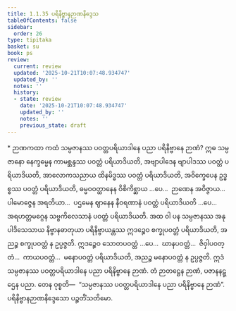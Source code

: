 ```yaml
---
title: 1.1.35 ပရိနိဗ္ဗာနဉာဏနိဒ္ဒေသ
tableOfContents: false
sidebar:
  order: 26
type: tipitaka
basket: su
book: ps
review:
  current: review
  updated: '2025-10-21T10:07:48.934747'
  updated_by: ''
  notes: ''
  history:
  - state: review
    date: '2025-10-21T10:07:48.934747'
    updated_by: ''
    notes: ''
    previous_state: draft
---
```



<DynamicBreadcrumb />


<ReviewStatus review={frontmatter.review} showDetails={true} />

<HypothesisAnnotation frontmatter={frontmatter} />

<Paragraph type="center" book="ps">
* ဉာဏကထာ
</Paragraph>


<Division number="86" book="ps" e="ch" v="26" p="97">

<Paragraph number="576" book="ps">
ကထံ သမ္ပဇာနဿ ပဝတ္တပရိယာဒါနေ ပညာ ပရိနိဗ္ဗာနေ ဉာဏံ? ဣဓ သမ္ပဇာနော နေက္ခမ္မေန ကာမစ္ဆန္ဒဿ ပဝတ္တံ ပရိယာဒိယတိ, အဗျာပါဒေန ဗျာပါဒဿ ပဝတ္တံ ပရိယာဒိယတိ, အာလောကသညာယ ထိနမိဒ္ဓဿ ပဝတ္တံ ပရိယာဒိယတိ, အဝိက္ခေပေန ဥဒ္ဓစ္စဿ ပဝတ္တံ ပရိယာဒိယတိ, ဓမ္မဝဝတ္ထာနေန ဝိစိကိစ္ဆာယ …ပေ…  ဉာဏေန အဝိဇ္ဇာယ…  ပါမောဇ္ဇေန အရတိယာ…  ပဌမေန ဈာနေန နီဝရဏာနံ ပဝတ္တံ ပရိယာဒိယတိ …ပေ…  အရဟတ္တမဂ္ဂေန သဗ္ဗကိလေသာနံ ပဝတ္တံ ပရိယာဒိယတိ.
</Paragraph>

<Paragraph number="577" book="ps">
အထ ဝါ ပန သမ္ပဇာနဿ အနုပါဒိသေသာယ နိဗ္ဗာနဓာတုယာ ပရိနိဗ္ဗာယန္တဿ ဣဒဉ္စေဝ စက္ခုပဝတ္တံ ပရိယာဒိယတိ, အညဉ္စ စက္ခုပဝတ္တံ န ဥပ္ပဇ္ဇတိ. ဣဒဉ္စေဝ သောတပဝတ္တံ …ပေ…  ဃာနပဝတ္တံ…  ဇိဝှါပဝတ္တံ…  ကာယပဝတ္တံ…  မနောပဝတ္တံ ပရိယာဒိယတိ, အညဉ္စ မနောပဝတ္တံ န ဥပ္ပဇ္ဇတိ. ဣဒံ သမ္ပဇာနဿ ပဝတ္တပရိယာဒါနေ ပညာ ပရိနိဗ္ဗာနေ ဉာဏံ. တံ ဉာတဋ္ဌေန ဉာဏံ, ပဇာနနဋ္ဌေန ပညာ. တေန ဝုစ္စတိ—  “သမ္ပဇာနဿ ပဝတ္တပရိယာဒါနေ ပညာ ပရိနိဗ္ဗာနေ ဉာဏံ”.

</Paragraph>
</Division>

<Paragraph number="578" type="center" book="ps">
ပရိနိဗ္ဗာနဉာဏနိဒ္ဒေသော ပဉ္စတိံသတိမော.
</Paragraph>